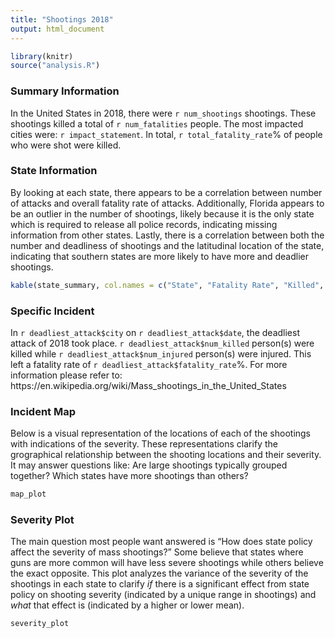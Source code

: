 ```yaml
---
title: "Shootings 2018"
output: html_document
---
```


```r
library(knitr)
source("analysis.R")
```
### Summary Information
In the United States in 2018, there were `r num_shootings` shootings. 
These shootings killed a total of `r num_fatalities` people. The most impacted cities were: `r impact_statement`.
In total, `r total_fatality_rate`% of people who were shot were killed.

### State Information
By looking at each state, there appears to be a correlation between number of attacks and overall fatality rate of 
attacks. Additionally, Florida appears to be an outlier in the number of shootings, likely because it is the only state
which is required to release all police records, indicating missing information from other states. Lastly, there
is a correlation between both the number and deadliness of shootings and the latitudinal location of the state, indicating that 
southern states are more likely to have more and deadlier shootings.

```r
kable(state_summary, col.names = c("State", "Fatality Rate", "Killed", "Injured", "Shootings"))
```

### Specific Incident
In `r deadliest_attack$city` on `r deadliest_attack$date`, the deadliest attack of 2018 took place.
`r deadliest_attack$num_killed` person(s) were killed while `r deadliest_attack$num_injured` person(s) were injured.
This left a fatality rate of `r deadliest_attack$fatality_rate`%. For more information please refer to:
https://en.wikipedia.org/wiki/Mass_shootings_in_the_United_States

### Incident Map
Below is a visual representation of the locations of each of the shootings with indications of the severity. These representations clarify the grographical relationship
between the shooting locations and their severity. It may answer questions like: Are large shootings typically grouped together? Which states have more shootings than others?
```r
map_plot
```

### Severity Plot
The main question most people want answered is "How does state policy affect the 
severity of mass shootings?" Some believe that states where guns are more common
will have less severe shootings while others believe the exact opposite.
This plot analyzes the variance of the severity of the shootings in each state 
to clarify _if_ there is a significant effect from state policy
on shooting severity (indicated by a unique range in shootings) and _what_ that effect
is (indicated by a higher or lower mean).
```r
severity_plot
```






